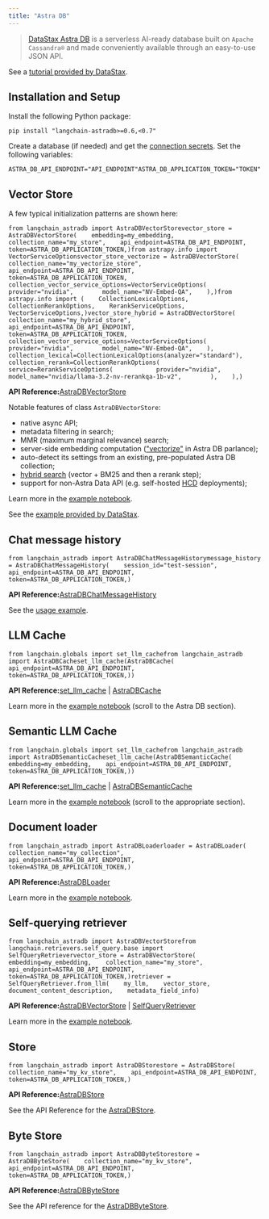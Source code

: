 ```yaml
---
title: "Astra DB"
---
```


> [DataStax Astra DB](https://docs.datastax.com/en/astra-db-serverless/index.html) is a serverless AI-ready database built on `Apache Cassandra®` and made conveniently available through an easy-to-use JSON API.

See a [tutorial provided by DataStax](https://docs.datastax.com/en/astra/astra-db-vector/tutorials/chatbot.html).

## Installation and Setup

Install the following Python package:

```
pip install "langchain-astradb>=0.6,<0.7"
```

Create a database (if needed) and get the [connection secrets](https://docs.datastax.com/en/astra-db-serverless/get-started/quickstart.html#create-a-database-and-store-your-credentials). Set the following variables:

```
ASTRA_DB_API_ENDPOINT="API_ENDPOINT"ASTRA_DB_APPLICATION_TOKEN="TOKEN"
```

## Vector Store

A few typical initialization patterns are shown here:

```
from langchain_astradb import AstraDBVectorStorevector_store = AstraDBVectorStore(    embedding=my_embedding,    collection_name="my_store",    api_endpoint=ASTRA_DB_API_ENDPOINT,    token=ASTRA_DB_APPLICATION_TOKEN,)from astrapy.info import VectorServiceOptionsvector_store_vectorize = AstraDBVectorStore(    collection_name="my_vectorize_store",    api_endpoint=ASTRA_DB_API_ENDPOINT,    token=ASTRA_DB_APPLICATION_TOKEN,    collection_vector_service_options=VectorServiceOptions(        provider="nvidia",        model_name="NV-Embed-QA",    ),)from astrapy.info import (    CollectionLexicalOptions,    CollectionRerankOptions,    RerankServiceOptions,    VectorServiceOptions,)vector_store_hybrid = AstraDBVectorStore(    collection_name="my_hybrid_store",    api_endpoint=ASTRA_DB_API_ENDPOINT,    token=ASTRA_DB_APPLICATION_TOKEN,    collection_vector_service_options=VectorServiceOptions(        provider="nvidia",        model_name="NV-Embed-QA",    ),    collection_lexical=CollectionLexicalOptions(analyzer="standard"),    collection_rerank=CollectionRerankOptions(        service=RerankServiceOptions(            provider="nvidia",            model_name="nvidia/llama-3.2-nv-rerankqa-1b-v2",        ),    ),)
```

**API Reference:**[AstraDBVectorStore](https://python.langchain.com/api_reference/astradb/vectorstores/langchain_astradb.vectorstores.AstraDBVectorStore.html)

Notable features of class `AstraDBVectorStore`:

* native async API;
* metadata filtering in search;
* MMR (maximum marginal relevance) search;
* server-side embedding computation (["vectorize"](https://docs.datastax.com/en/astra-db-serverless/databases/embedding-generation.html) in Astra DB parlance);
* auto-detect its settings from an existing, pre-populated Astra DB collection;
* [hybrid search](https://docs.datastax.com/en/astra-db-serverless/databases/hybrid-search.html#the-hybrid-search-process) (vector + BM25 and then a rerank step);
* support for non-Astra Data API (e.g. self-hosted [HCD](https://docs.datastax.com/en/hyper-converged-database/1.1/get-started/get-started-hcd.html) deployments);

Learn more in the [example notebook](/oss/integrations/vectorstores/astradb).

See the [example provided by DataStax](https://docs.datastax.com/en/astra/astra-db-vector/integrations/langchain.html).

## Chat message history

```
from langchain_astradb import AstraDBChatMessageHistorymessage_history = AstraDBChatMessageHistory(    session_id="test-session",    api_endpoint=ASTRA_DB_API_ENDPOINT,    token=ASTRA_DB_APPLICATION_TOKEN,)
```

**API Reference:**[AstraDBChatMessageHistory](https://python.langchain.com/api_reference/astradb/chat_message_histories/langchain_astradb.chat_message_histories.AstraDBChatMessageHistory.html)

See the [usage example](/oss/integrations/memory/astradb_chat_message_history/#example).

## LLM Cache

```
from langchain.globals import set_llm_cachefrom langchain_astradb import AstraDBCacheset_llm_cache(AstraDBCache(    api_endpoint=ASTRA_DB_API_ENDPOINT,    token=ASTRA_DB_APPLICATION_TOKEN,))
```

**API Reference:**[set\_llm\_cache](https://python.langchain.com/api_reference/langchain/globals/langchain.globals.set_llm_cache.html) | [AstraDBCache](https://python.langchain.com/api_reference/astradb/cache/langchain_astradb.cache.AstraDBCache.html)

Learn more in the [example notebook](/oss/integrations/llm_caching/#astra-db-caches) (scroll to the Astra DB section).

## Semantic LLM Cache

```
from langchain.globals import set_llm_cachefrom langchain_astradb import AstraDBSemanticCacheset_llm_cache(AstraDBSemanticCache(    embedding=my_embedding,    api_endpoint=ASTRA_DB_API_ENDPOINT,    token=ASTRA_DB_APPLICATION_TOKEN,))
```

**API Reference:**[set\_llm\_cache](https://python.langchain.com/api_reference/langchain/globals/langchain.globals.set_llm_cache.html) | [AstraDBSemanticCache](https://python.langchain.com/api_reference/astradb/cache/langchain_astradb.cache.AstraDBSemanticCache.html)

Learn more in the [example notebook](/oss/integrations/llm_caching/#astra-db-caches) (scroll to the appropriate section).

## Document loader

```
from langchain_astradb import AstraDBLoaderloader = AstraDBLoader(    collection_name="my_collection",    api_endpoint=ASTRA_DB_API_ENDPOINT,    token=ASTRA_DB_APPLICATION_TOKEN,)
```

**API Reference:**[AstraDBLoader](https://python.langchain.com/api_reference/astradb/document_loaders/langchain_astradb.document_loaders.AstraDBLoader.html)

Learn more in the [example notebook](/oss/integrations/document_loaders/astradb).

## Self-querying retriever

```
from langchain_astradb import AstraDBVectorStorefrom langchain.retrievers.self_query.base import SelfQueryRetrievervector_store = AstraDBVectorStore(    embedding=my_embedding,    collection_name="my_store",    api_endpoint=ASTRA_DB_API_ENDPOINT,    token=ASTRA_DB_APPLICATION_TOKEN,)retriever = SelfQueryRetriever.from_llm(    my_llm,    vector_store,    document_content_description,    metadata_field_info)
```

**API Reference:**[AstraDBVectorStore](https://python.langchain.com/api_reference/astradb/vectorstores/langchain_astradb.vectorstores.AstraDBVectorStore.html) | [SelfQueryRetriever](https://python.langchain.com/api_reference/langchain/retrievers/langchain.retrievers.self_query.base.SelfQueryRetriever.html)

Learn more in the [example notebook](/oss/integrations/retrievers/self_query/astradb).

## Store

```
from langchain_astradb import AstraDBStorestore = AstraDBStore(    collection_name="my_kv_store",    api_endpoint=ASTRA_DB_API_ENDPOINT,    token=ASTRA_DB_APPLICATION_TOKEN,)
```

**API Reference:**[AstraDBStore](https://python.langchain.com/api_reference/astradb/storage/langchain_astradb.storage.AstraDBStore.html)

See the API Reference for the [AstraDBStore](https://python.langchain.com/api_reference/astradb/storage/langchain_astradb.storage.AstraDBStore.html).

## Byte Store

```
from langchain_astradb import AstraDBByteStorestore = AstraDBByteStore(    collection_name="my_kv_store",    api_endpoint=ASTRA_DB_API_ENDPOINT,    token=ASTRA_DB_APPLICATION_TOKEN,)
```

**API Reference:**[AstraDBByteStore](https://python.langchain.com/api_reference/astradb/storage/langchain_astradb.storage.AstraDBByteStore.html)

See the API reference for the [AstraDBByteStore](https://python.langchain.com/api_reference/astradb/storage/langchain_astradb.storage.AstraDBByteStore.html).
